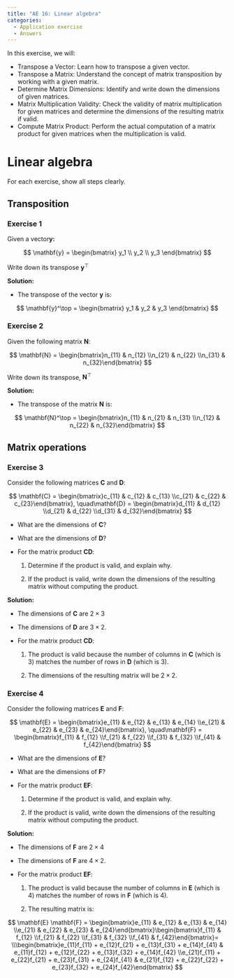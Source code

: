 ```yaml
---
title: "AE 16: Linear algebra"
categories: 
  - Application exercise
  - Answers
---
```


In this exercise, we will:

-   Transpose a Vector: Learn how to transpose a given vector.
-   Transpose a Matrix: Understand the concept of matrix transposition by working with a given matrix.
-   Determine Matrix Dimensions: Identify and write down the dimensions of given matrices.
-   Matrix Multiplication Validity: Check the validity of matrix multiplication for given matrices and determine the dimensions of the resulting matrix if valid.
-   Compute Matrix Product: Perform the actual computation of a matrix product for given matrices when the multiplication is valid.

# Linear algebra

For each exercise, show all steps clearly.

## Transposition

### Exercise 1

Given a vector$\mathbf{y}$**:**

$$
\mathbf{y} = \begin{bmatrix} y_1 \\ y_2 \\ y_3 \end{bmatrix}
$$

Write down its transpose $\mathbf{y}^\top$

**Solution:**

-   The transpose of the vector $\mathbf{y}$ is:

$$
\mathbf{y}^\top = \begin{bmatrix} y_1 & y_2 & y_3 \end{bmatrix}
$$

### Exercise 2

Given the following matrix $\mathbf{N}$:

$$
\mathbf{N} = \begin{bmatrix}n_{11} & n_{12} \\n_{21} & n_{22} \\n_{31} & n_{32}\end{bmatrix}
$$

Write down its transpose, $\mathbf{N}^{\top}$

**Solution:**

-   The transpose of the matrix $\mathbf{N}$ is:

$$
\mathbf{N}^\top = \begin{bmatrix}n_{11} & n_{21} & n_{31} \\n_{12} & n_{22} & n_{32}\end{bmatrix}
$$

## Matrix operations

### Exercise 3

Consider the following matrices $\mathbf{C}$ and $\mathbf{D}$:

$$
\mathbf{C} = \begin{bmatrix}c_{11} & c_{12} & c_{13} \\c_{21} & c_{22} & c_{23}\end{bmatrix}, \quad\mathbf{D} = \begin{bmatrix}d_{11} & d_{12} \\d_{21} & d_{22} \\d_{31} & d_{32}\end{bmatrix}
$$

-   What are the dimensions of $\mathbf{C}$?

-   What are the dimensions of $\mathbf{D}$?

-   For the matrix product $\mathbf{C} \mathbf{D}$:

    1.  Determine if the product is valid, and explain why.

    2.  If the product is valid, write down the dimensions of the resulting matrix without computing the product.

**Solution:**

-   The dimensions of $\mathbf{C}$ are $2 \times 3$

-   The dimensions of $\mathbf{D}$ are $3 \times 2$.

-   For the matrix product $\mathbf{C} \mathbf{D}$:

    1.  The product is valid because the number of columns in $\mathbf{C}$ (which is 3) matches the number of rows in $\mathbf{D}$ (which is 3).

    2.  The dimensions of the resulting matrix will be $2 \times 2$.

### Exercise 4

Consider the following matrices $\mathbf{E}$ and $\mathbf{F}$:

$$
\mathbf{E} = \begin{bmatrix}e_{11} & e_{12} & e_{13} & e_{14} \\e_{21} & e_{22} & e_{23} & e_{24}\end{bmatrix}, \quad\mathbf{F} = \begin{bmatrix}f_{11} & f_{12} \\f_{21} & f_{22} \\f_{31} & f_{32} \\f_{41} & f_{42}\end{bmatrix}
$$

-   What are the dimensions of $\mathbf{E}$?

-   What are the dimensions of $\mathbf{F}$?

-   For the matrix product $\mathbf{E} \mathbf{F}$:

    1.  Determine if the product is valid, and explain why.

    2.  If the product is valid, write down the dimensions of the resulting matrix without computing the product.

**Solution:**

-   The dimensions of $\mathbf{F}$ are $2 \times 4$

-   The dimensions of $\mathbf{F}$ are $4 \times 2$.

-   For the matrix product $\mathbf{E} \mathbf{F}$:

    1.  The product is valid because the number of columns in $\mathbf{E}$ (which is 4) matches the number of rows in $\mathbf{F}$ (which is 4).

    2.  The resulting matrix is:

$$
\mathbf{E} \mathbf{F} = \begin{bmatrix}e_{11} & e_{12} & e_{13} & e_{14} \\e_{21} & e_{22} & e_{23} & e_{24}\end{bmatrix}\begin{bmatrix}f_{11} & f_{12} \\f_{21} & f_{22} \\f_{31} & f_{32} \\f_{41} & f_{42}\end{bmatrix}= \\\begin{bmatrix}e_{11}f_{11} + e_{12}f_{21} + e_{13}f_{31} + e_{14}f_{41} & e_{11}f_{12} + e_{12}f_{22} + e_{13}f_{32} + e_{14}f_{42} \\e_{21}f_{11} + e_{22}f_{21} + e_{23}f_{31} + e_{24}f_{41} & e_{21}f_{12} + e_{22}f_{22} + e_{23}f_{32} + e_{24}f_{42}\end{bmatrix}
$$
